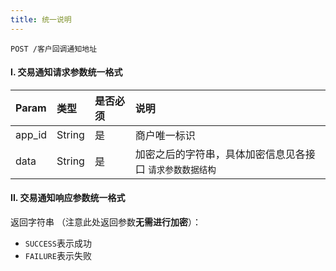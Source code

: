 ---
title: 统一说明
---

`POST /客户回调通知地址`

#### I. 交易通知请求参数统一格式

| Param  | 类型   | 是否必须 | 说明                                                    |
| :----- | :----- | :------- | :------------------------------------------------------ |
| app_id | String | 是     | 商户唯一标识                                            |
| data   | String | 是     | 加密之后的字符串，具体加密信息见各接口 `请求参数数据结构` |

#### II. 交易通知响应参数统一格式

返回字符串 （注意此处返回参数**无需进行加密**）：
* `SUCCESS`表示成功
* `FAILURE`表示失败